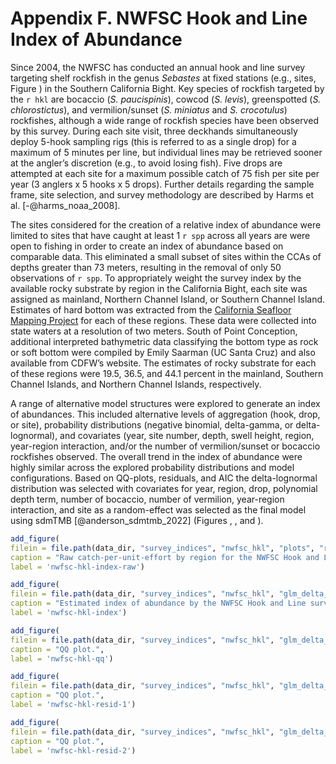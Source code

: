 # Appendix F. NWFSC Hook and Line Index of Abundance {#nwfsc-hkl-model}

Since 2004, the NWFSC has conducted an annual hook and line survey targeting shelf rockfish in the genus *Sebastes* at fixed stations (e.g., sites, Figure \ref{fig:nwfsc-hkl-map}) in the Southern California Bight. Key species of rockfish targeted by the `r hkl` are bocaccio (*S. paucispinis*), cowcod (*S. levis*), greenspotted (*S. chlorostictus*), and vermilion/sunset (*S. miniatus* and *S. crocotulus*) rockfishes, although a wide range of rockfish species have been observed by this survey. During each site visit, three deckhands simultaneously deploy 5-hook sampling rigs (this is referred to as a single drop) for a maximum of 5 minutes per line, but individual lines may be retrieved sooner at the angler's discretion (e.g., to avoid losing fish). Five drops are attempted at each site for a maximum possible catch of 75 fish per site per year (3 anglers x 5 hooks x 5 drops). Further details regarding the sample frame, site selection, and survey methodology are described by Harms et al. [-@harms_noaa_2008]. 

The sites considered for the creation of a relative index of abundance were limited to sites that have caught at least 1 `r spp` across all years are were open to fishing in order to create an index of abundance based on comparable data. This eliminated a small subset of sites within the CCAs of depths greater than 73 meters, resulting in the removal of only 50 observations of `r spp`. To appropriately weight the survey index by the available rocky substrate by region in the California Bight, each site was assigned as mainland, Northern Channel Island, or Southern Channel Island. Estimates of hard bottom was extracted from the [California Seafloor Mapping Project](http://seafloor.otterlabs.org/index.html) for each of these regions. These data were collected into state waters at a resolution of two meters. South of Point  Conception, additional interpreted bathymetric data classifying the bottom type as  rock or soft bottom were compiled by Emily Saarman (UC Santa Cruz) and also available  from CDFW's website. The estimates of rocky substrate for each of these regions were 19.5, 36.5, and 44.1 percent in the mainland, Southern Channel Islands, and Northern Channel Islands, respectively. 

A range of alternative model structures were explored to generate an index of abundances. This included alternative levels of aggregation (hook, drop, or site), probability distributions (negative binomial, delta-gamma, or delta-lognormal), and covariates (year, site number, depth, swell height, region, year-region interaction, and/or the number of vermilion/sunset or bocaccio rockfishes observed. The overall trend in the index of abundance were highly similar across the explored probability distributions and model configurations. Based on QQ-plots, residuals, and AIC the delta-lognormal distribution was selected with covariates for year, region, drop, polynomial depth term, number of bocaccio, number of vermilion, year-region interaction, and site as a random-effect was selected as the final model using sdmTMB [@anderson_sdmtmb_2022] (Figures \ref{fig:nwfsc-hkl-qq}, \ref{fig:nwfsc-hkl-resid-1}, and \ref{fig:nwfsc-hkl-resid-2}). 


\newpage

\input{tex_tables/nwfsc_hkl_formatted_index.tex}

\newpage

```r
add_figure(
filein = file.path(data_dir, "survey_indices", "nwfsc_hkl", "plots", "raw_cpue_nwfsc_hkl_by_area.png"), 
caption = "Raw catch-per-unit-effort by region for the NWFSC Hook and Line suvey.",
label = 'nwfsc-hkl-index-raw')
```

\newpage

```r
add_figure(
filein = file.path(data_dir, "survey_indices", "nwfsc_hkl", "glm_delta_lognormal_year_area_depth_drop_vermilion_bocaccio_open_areas_re_site_area_weighted", "Index.png"), 
caption = "Estimated index of abundance by the NWFSC Hook and Line survey for copper rockfish.",
label = 'nwfsc-hkl-index')
```

\newpage

```r
add_figure(
filein = file.path(data_dir, "survey_indices", "nwfsc_hkl", "glm_delta_lognormal_year_area_depth_drop_vermilion_bocaccio_open_areas_re_site_area_weighted", "qq.png"), 
caption = "QQ plot.",
label = 'nwfsc-hkl-qq')
```

\newpage

```r
add_figure(
filein = file.path(data_dir, "survey_indices", "nwfsc_hkl", "glm_delta_lognormal_year_area_depth_drop_vermilion_bocaccio_open_areas_re_site_area_weighted", "residuals_page1.png"), 
caption = "QQ plot.",
label = 'nwfsc-hkl-resid-1')
```

\newpage

```r
add_figure(
filein = file.path(data_dir, "survey_indices", "nwfsc_hkl", "glm_delta_lognormal_year_area_depth_drop_vermilion_bocaccio_open_areas_re_site_area_weighted", "residuals_page2.png"), 
caption = "QQ plot.",
label = 'nwfsc-hkl-resid-2')
```


